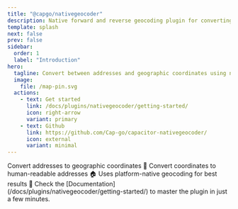 ```yaml
---
title: "@capgo/nativegeocoder"
description: Native forward and reverse geocoding plugin for converting addresses to coordinates and vice versa.
template: splash
next: false
prev: false
sidebar:
  order: 1
  label: "Introduction"
hero:
  tagline: Convert between addresses and geographic coordinates using native platform geocoding APIs for accurate location data.
  image:
    file: /map-pin.svg
  actions:
    - text: Get started
      link: /docs/plugins/nativegeocoder/getting-started/
      icon: right-arrow
      variant: primary
    - text: Github
      link: https://github.com/Cap-go/capacitor-nativegeocoder/
      icon: external
      variant: minimal
---
```



<CardGrid stagger>
  <Card title="Forward geocoding" icon="rocket">
    Convert addresses to geographic coordinates 📍
  </Card>
  <Card title="Reverse geocoding" icon="refresh">
    Convert coordinates to human-readable addresses 🏠
  </Card>
  <Card title="Native accuracy" icon="target">
    Uses platform-native geocoding for best results 🎯
  </Card>
  <Card title="Comprehensive Documentation" icon="open-book">
    Check the [Documentation](/docs/plugins/nativegeocoder/getting-started/) to master the plugin in just a few minutes.
  </Card>
</CardGrid>

